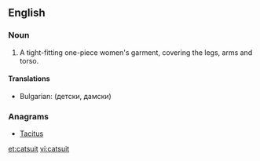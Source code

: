 ==English==

===Noun===
{{en-noun}}

# A tight-fitting one-piece women's garment, covering the legs, arms and torso.

====Translations====
{{trans-top|tight-fitting garment}}
* Bulgarian: {{t-|bg|гащиризон}} (детски, дамски)
{{trans-mid}}
{{trans-bottom}}

===Anagrams===
* [[Tacitus#English|Tacitus]]

[[et:catsuit]]
[[vi:catsuit]]
